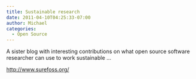 ```yaml
---
title: Sustainable research
date: 2011-04-10T04:25:33-07:00
author: Michael
categories:
  - Open Source
---
```

A sister blog with interesting contributions on what open source software researcher can use to work sustainable &#8230;

<div>
  <p>
    <a title="Sustainable Research" href="http://www.surefoss.org/">http://www.surefoss.org/</a>
  </p>
</div>

&nbsp;